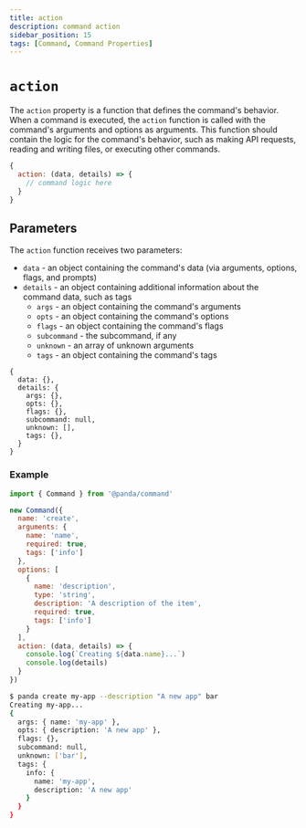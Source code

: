 ```yaml
---
title: action
description: command action
sidebar_position: 15
tags: [Command, Command Properties]
---
```


# `action`

The `action` property is a function that defines the command's behavior. When a command is executed, the `action` function is called with the command's arguments and options as arguments. This function should contain the logic for the command's behavior, such as making API requests, reading and writing files, or executing other commands.

```js
{
  action: (data, details) => {
    // command logic here
  }
}
```

## Parameters

The `action` function receives two parameters:

- `data` - an object containing the command's data (via arguments, options, flags, and prompts)
- `details` - an object containing additional information about the command data, such as tags
  - `args` - an object containing the command's arguments
  - `opts` - an object containing the command's options
  - `flags` - an object containing the command's flags
  - `subcommand` - the subcommand, if any
  - `unknown` - an array of unknown arguments
  - `tags` - an object containing the command's tags

```
{
  data: {},
  details: {
    args: {},
    opts: {},
    flags: {},
    subcommand: null,
    unknown: [],
    tags: {},
  }
}
```

### Example

```js
import { Command } from '@panda/command'

new Command({
  name: 'create',
  arguments: {
    name: 'name',
    required: true,
    tags: ['info']
  },
  options: [
    {
      name: 'description',
      type: 'string',
      description: 'A description of the item',
      required: true,
      tags: ['info']
    }
  ],
  action: (data, details) => {
    console.log(`Creating ${data.name}...`)
    console.log(details)
  }
})
```

```bash
$ panda create my-app --description "A new app" bar
Creating my-app...
{
  args: { name: 'my-app' },
  opts: { description: 'A new app' },
  flags: {},
  subcommand: null,
  unknown: ['bar'],
  tags: {
    info: {
      name: 'my-app',
      description: 'A new app'
    }
  }
}
```